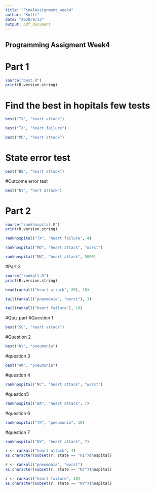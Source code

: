 ```yaml
---
title: "FinalAssignment_week4"
author: "Koffi"
date: "2020/9/13"
output: pdf_document
---
```

## Programming Assigment Week4 
# Part 1
```r
source("best.R")
print(R.version.string)
```
# Find the best in hopitals few tests
```r

best("TX", "heart attack")

best("TX", "heart failure")

best("MD", "heart attack")
```
# State error test
```r
best("BB", "heart attack")
```
#Outcome error test
```r
best("NY", "hert attack")
```
# Part 2
```r
source("rankhospital.R")
print(R.version.string)
```
```r
rankhospital("TX", "heart failure", 4)
```

```r
rankhospital("MD", "heart attack", "worst")
```

```r
rankhospital("MN", "heart attack", 5000)
```
#Part 3
```r
source("rankall.R")
print(R.version.string)
```



```r
head(rankall("heart attack", 20), 10)
```

```r
tail(rankall("pneumonia", "worst"), 3)
```

```r
tail(rankall("heart failure"), 10)
```

#Quiz part
#Question 1
```r
best("SC", "heart attack")
```

#Question 2
```r
best("NY", "pneumonia")
```

#question 3
```r
best("AK", "pneumonia")
```

#question 4
```r
rankhospital("NC", "heart attack", "worst")
```
#question5
```r
rankhospital("WA", "heart attack", 7)
```
#question 6
```r
rankhospital("TX", "pneumonia", 10)
```

#question 7
```r
rankhospital("NY", "heart attack", 7)
```
```r
r <- rankall("heart attack", 4)
as.character(subset(r, state == "HI")$hospital)

```
```r
r <- rankall("pneumonia", "worst")
as.character(subset(r, state == "NJ")$hospital)
```

```r
r <- rankall("heart failure", 10)
as.character(subset(r, state == "NV")$hospital)
```


